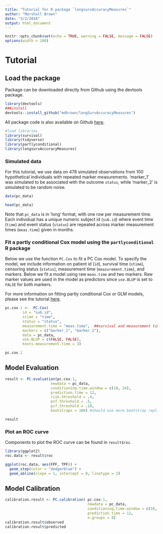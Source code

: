 ```yaml
---
title: "Tutorial for R package `longsurvAccuracyMeasures`"
author: "Marshall Brown"
date: "3/2/2018"
output: html_document
---
```


```r
knitr::opts_chunk$set(echo = TRUE, warning = FALSE, message = FALSE)
options(width = 100)
```



# Tutorial 

## Load the package

Package can be downloaded directly from Github using the devtools package.

```r
library(devtools)
###install 
devtools::install_github("mdbrown/longSurvAccuracyMeasures")
```

All package code is also available on Github [here](https://github.com/mdbrown/longsurvAccuracyMeasures).

```r
#load libraries
library(survival)
library(tidyverse)
library(partlyconditional)
library(longsurvAccuracyMeasures)
```


### Simulated data

For this tutorial, we use data on 478 simulated observations from 100 hypothetical individuals with repeated marker measurements. 'marker_1' was simulated to be associated with the outcome `status`, while 'marker_2' is simulated to be random noise. 

```r
data(pc_data)

head(pc_data)
```

Note that `pc_data` is in 'long' format, with one row per measurement time. Each individual has a unique numeric subject id (`sub.id`) where event time (`time`) and event status (`status`) are repeated across marker measurement times (`meas.time`) given in months. 


### Fit a partly conditional Cox model  using the `partlyconditional` R package 

Below we use the function `PC.Cox` to fit a PC Cox model. To specify the model, we include information on patient id (`id`), survival time (`stime`), censoring status (`status`), measurement time (`measurement.time`), and markers.  Below we fit a model using raw  `meas.time` and two markers. Raw marker values are used in the model as predictors since `use.BLUP` is set to `FALSE` for both markers.  

For more information on fitting partly conditional Cox or GLM models, please see the tutorial [here](http://rpubs.com/mdbrown/partlyconditional). 

```r

pc.cox.1 <-  PC.Cox(
        id = "sub.id",
        stime = "time",
        status = "status",
        measurement.time = "meas.time",  ##survival and measurement times must be on the same scale!!!
        markers = c("marker_1", "marker_2"),
        data = pc_data,
        use.BLUP = c(FALSE, FALSE), 
        knots.measurement.time = 3)

pc.cox.1


```

## Model Evaluation 

```r

result <- PC.evaluation(pc.cox.1,
                     newdata = pc_data,  
                     conditioning.time.window = c(18, 24), 
                     prediction.time = 12, 
                     risk.threshold = .4, 
                     pnf.threshold = .5, 
                     pcf.threshold = .18, 
                     bootstraps = 100) #should use more bootstrap replicates in practice. 

result

```


### Plot an ROC curve 

Components to plot the ROC curve can be found in `result$roc`. 

```r
library(ggplot2)
roc.data <- result$roc

ggplot(roc.data, aes(FPF, TPF)) + 
  geom_step(color = "dodgerblue") + 
  geom_abline(slope = 1, intercept = 0, linetype = 2)

```


## Model Calibration 

```r
calibration.result <- PC.calibration( pc.cox.1,
                                      newdata = pc_data,  
                                      conditioning.time.window = c(18, 24), 
                                      prediction.time = 12, 
                                      n.groups = 8)
calibration.result$observed
calibration.result$predicted
```
